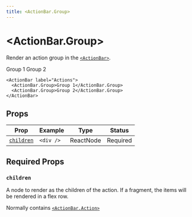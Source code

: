 ```yaml
---
title: <ActionBar.Group>
---
```



# \<ActionBar.Group\>

Render an action group in the [`<ActionBar>`](action-bar).

<PuckPreview>
  <div style={{ display: "flex" }}>
    <ActionBar label="Actions">
      <ActionBar.Group>Group 1</ActionBar.Group>
      <ActionBar.Group>Group 2</ActionBar.Group>
    </ActionBar>
  </div>
</PuckPreview>

```tsx {2-3} copy
<ActionBar label="Actions">
  <ActionBar.Group>Group 1</ActionBar.Group>
  <ActionBar.Group>Group 2</ActionBar.Group>
</ActionBar>
```

## Props

| Prop                    | Example   | Type      | Status   |
| ----------------------- | --------- | --------- | -------- |
| [`children`](#children) | `<div />` | ReactNode | Required |

## Required Props

### `children`

A node to render as the children of the action. If a fragment, the items will be rendered in a flex row.

Normally contains [`<ActionBar.Action>`](action-bar-action)
